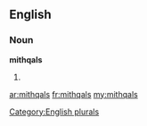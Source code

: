 ==English==

===Noun===
'''mithqals'''

# {{plural of|[[mithqal]]}}

[[Category:English plurals]]

[[ar:mithqals]]
[[fr:mithqals]]
[[my:mithqals]]